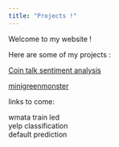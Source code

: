 ```yaml
---
title: "Projects !"
---
```


Welcome to my website !

Here are some of my projects :

[Coin talk sentiment analysis](https://edeo.github.io/cointalk)  

[minigreenmonster](https://edeo.github.io/minigreenmonster)

links to come:

wmata train led  
yelp classification  
default prediction  

